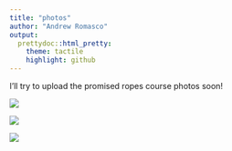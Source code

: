 ```yaml
---
title: "photos"
author: "Andrew Romasco"
output:
  prettydoc::html_pretty:
    theme: tactile
    highlight: github
---
```


I'll try to upload the promised ropes course photos soon!

![](images/Headshot face-on (2).png)

![](images/received_2153830871359945.jpeg)

![](images/20190426_123701.jpg){width=250px,height=100px}
